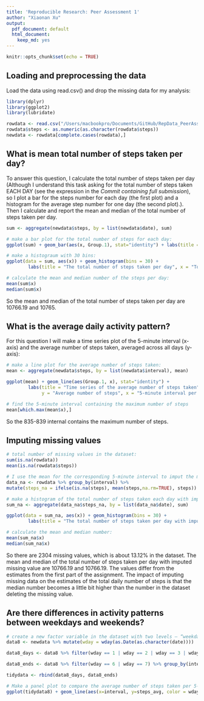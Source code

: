 ```yaml
---
title: 'Reproducible Research: Peer Assessment 1'
author: "Xiaonan Xu"
output: 
  pdf_document: default
  html_document:
    keep_md: yes
---
```

```r
knitr::opts_chunk$set(echo = TRUE)
```

## Loading and preprocessing the data

Load the data using read.csv() and drop the missing data for my analysis:

```r
library(dplyr)
library(ggplot2)
library(lubridate)

rowdata <- read.csv("/Users/macbookpro/Documents/GitHub/RepData_PeerAssessment1/activity.csv", sep = ",", header = TRUE)
rowdata$steps <- as.numeric(as.character(rowdata$steps))
newdata <- rowdata[complete.cases(rowdata),]
```

## What is mean total number of steps taken per day?

To answer this question, I calculate the total number of steps taken per day (Although I understand this task asking for the total number of steps taken EACH DAY (see the expression in the *Commit containing full submission*), so I plot a bar for the steps number for each day (the first plot) and a histogram for the average step number for one day (the second plot).). Then I calculate and report the mean and median of the total number of steps taken per day.

```r
sum <- aggregate(newdata$steps, by = list(newdata$date), sum)

# make a bar plot for the total number of steps for each day:
ggplot(sum) + geom_bar(aes(x, Group.1), stat="identity") + labs(title = "The total number of steps taken each day", x = "Total number of steps", y = "Date") 

# make a histograum with 30 bins:
ggplot(data = sum, aes(x)) + geom_histogram(bins = 30) + 
        labs(title = "The total number of steps taken per day", x = "Total number of steps")

# calculate the mean and median number of the steps per day:
mean(sum$x)
median(sum$x)

```
So the mean and median of the total number of steps taken per day are 10766.19 and 10765.

## What is the average daily activity pattern?

For this question I will make a time series plot of the 5-minute interval (x-axis) and the average number of steps taken, averaged across all days (y-axis):

```r
# make a line plot for the average number of steps taken:
mean <- aggregate(newdata$steps, by = list(newdata$interval), mean)

ggplot(mean) + geom_line(aes(Group.1, x), stat="identity") + 
        labs(title = "Time series of the average number of steps taken",
             y = "Average number of steps", x = "5-minute interval per day") + xlim(0,2360)

# find the 5-minute interval containing the maximum number of steps
mean[which.max(mean$x),]
```

So the 835-839 internal contains the maximum number of steps.

## Imputing missing values

```r
# total number of missing values in the dataset:
sum(is.na(rowdata))
mean(is.na(rowdata$steps))

# I use the mean for the corresponding 5-minute interval to imput the missing value:
data_na <- rowdata %>% group_by(interval) %>%
mutate(steps_na = ifelse(is.na(steps), mean(steps,na.rm=TRUE), steps))

# make a histogram of the total number of steps taken each day with imputed missing value:
sum_na <- aggregate(data_na$steps_na, by = list(data_na$date), sum)

ggplot(data = sum_na, aes(x)) + geom_histogram(bins = 30) + 
        labs(title = "The total number of steps taken per day with imputed NA", x = "Total number of steps")

# calculate the mean and median number:
mean(sum_na$x)
median(sum_na$x)
```
So there are 2304 missing values, which is about 13.12% in the dataset. The mean and median of the total number of steps taken per day with imputed missing value are 10766.19 and 10766.19. The values differ from the estimates from the first part of the assignment. The impact of imputing missing data on the estimates of the total daily number of steps is that the median number becomes a little bit higher than the number in the dataset deleting the missing value.

## Are there differences in activity patterns between weekdays and weekends?

```r
# create a new factor variable in the dataset with two levels – “weekday” and “weekend” indicating whether a given date is a weekday or weekend day
data8 <- newdata %>% mutate(wday = wday(as.Date(as.character(date))))

data8_days <- data8 %>% filter(wday == 1 | wday == 2 | wday == 3 | wday == 4 | wday == 5) %>% group_by(interval) %>% mutate(steps_avg = mean(steps), weekday = "weekdays") %>% select("steps_avg", "interval","weekday") 

data8_ends <- data8 %>% filter(wday == 6 | wday == 7) %>% group_by(interval) %>% mutate(steps_avg = mean(steps), weekday = "weekends") %>% select("steps_avg", "interval", "weekday") 

tidydata <- rbind(data8_days, data8_ends)

# Make a panel plot to compare the average number of steps taken per 5-minute interval across weekends and weekends:
ggplot(tidydata8) + geom_line(aes(x=interval, y=steps_avg, color = wday_nr), stat="identity") + labs(title = "Average number of steps taken per 5-minute interval across weekends and weekends", x = "5-minute interval per day", y = "Average number of steps") + xlim(0,2360) + facet_grid(wday_nr ~ .) + theme(legend.title = element_blank())
```

